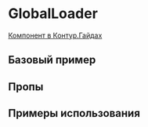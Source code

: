 
<Meta of={GlobalLoaderStories} />

# GlobalLoader

[Компонент в Контур.Гайдах](https://guides.kontur.ru/components/progress-indicators/global-loader/)

<Description />

## Базовый пример

<Primary />

## Пропы

<Controls />

## Примеры использования

<Stories />
